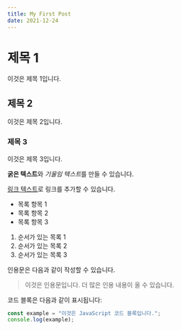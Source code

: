 ```yaml
---
title: My First Post
date: 2021-12-24
---
```


# 제목 1

이것은 제목 1입니다.

## 제목 2

이것은 제목 2입니다.

### 제목 3

이것은 제목 3입니다.

**굵은 텍스트**와 *기울임 텍스트*를 만들 수 있습니다.

[링크 텍스트](URL)로 링크를 추가할 수 있습니다.

- 목록 항목 1
- 목록 항목 2
- 목록 항목 3

1. 순서가 있는 목록 1
2. 순서가 있는 목록 2
3. 순서가 있는 목록 3

인용문은 다음과 같이 작성할 수 있습니다.

> 이것은 인용문입니다.
> 더 많은 인용 내용이 올 수 있습니다.

코드 블록은 다음과 같이 표시됩니다:

```javascript
const example = "이것은 JavaScript 코드 블록입니다.";
console.log(example);
```
